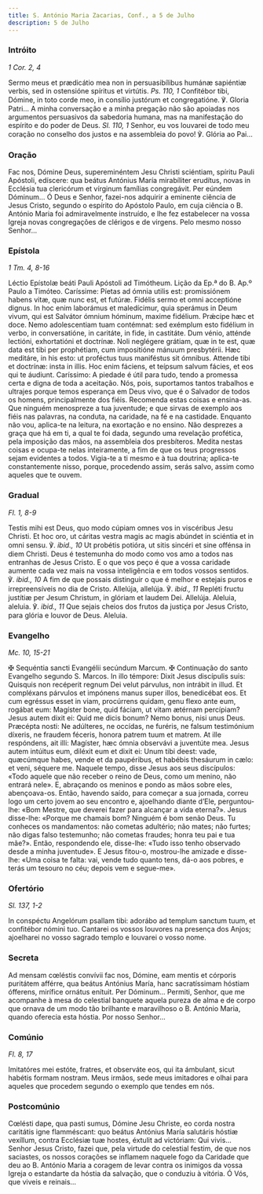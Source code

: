 ```yaml
---
title: S. António Maria Zacarias, Conf., a 5 de Julho
description: 5 de Julho
---
```


### Intróito

<em>1 Cor. 2, 4</em>

<div class="side-by-side not-content">
  <span>
    Sermo meus et prædicátio mea non in persuasibílibus humánæ sapiéntiæ verbis,
    sed in ostensióne spíritus et virtútis. <em>Ps. 110, 1</em> Confitébor tibi,
    Dómine, in toto corde meo, in consílio justórum et congregatióne. ℣. Gloria
    Patri...
  </span>
  <span>
    A minha conversação e a minha pregação não são apoiadas nos argumentos
    persuasivos da sabedoria humana, mas na manifestação do espírito e do poder
    de Deus. <em>Sl. 110, 1</em> Senhor, eu vos louvarei de todo meu coração no
    conselho dos justos e na assembleia do povo! ℣. Glória ao Pai...
  </span>
</div>

### Oração

<div class="side-by-side not-content">
  <span>
    Fac nos, Dómine Deus, supereminéntem Jesu Christi sciéntiam, spíritu Pauli
    Apóstoli, edíscere: qua beátus Antónius María mirabíliter erudítus, novas in
    Ecclésia tua clericórum et vírginum famílias congregávit. Per eúndem
    Dóminum...
  </span>
  <span>
    Ó Deus e Senhor, fazei-nos adquirir a eminente ciência de Jesus Cristo,
    segundo o espírito do Apóstolo Paulo, em cuja ciência o B. António Maria foi
    admiravelmente instruído, e lhe fez estabelecer na vossa Igreja novas
    congregações de clérigos e de virgens. Pelo mesmo nosso Senhor...
  </span>
</div>

### Epístola

<em>1 Tm. 4, 8-16</em>

<div class="side-by-side not-content">
  <span>Léctio Epístolæ beáti Pauli Apóstoli ad Timótheum.</span>
  <span>Lição da Ep.ª do B. Ap.º Paulo a Timóteo.</span>
  <span>
    Caríssime: Píetas ad ómnia utilis est: promissiónem habens vitæ, quæ nunc
    est, et futúræ. Fidélis sermo et omni acceptióne dignus. In hoc enim
    laborámus et maledícimur, quia sperámus in Deum vivum, qui est Salvátor
    ómnium hóminum, maxime fidélium. Prǽcipe hæc et doce. Nemo adolescentiam
    tuam contémnat: sed exémplum esto fidélium in verbo, in conversatióne, in
    caritáte, in fide, in castitáte. Dum vénio, atténde lectióni, exhortatióni
    et doctrínæ. Noli neglégere grátiam, quæ in te est, quæ data est tibi per
    prophétiam, cum impositióne mánuum presbytérii. Hæc meditáre, in his esto:
    ut proféctus tuus maniféstus sit ómnibus. Attende tibi et doctrínæ: insta in
    illis. Hoc enim fáciens, et teípsum salvum fácies, et eos qui te áudiunt.
  </span>
  <span>
    Caríssimo: A piedade é útil para tudo, tendo a promessa certa e digna de
    toda a aceitação. Nós, pois, suportamos tantos trabalhos e ultrajes porque
    temos esperança em Deus vivo, que é o Salvador de todos os homens,
    principalmente dos fiéis. Recomenda estas coisas e ensina-as. Que ninguém
    menospreze a tua juventude; e que sirvas de exemplo aos fiéis nas palavras,
    na conduta, na caridade, na fé e na castidade. Enquanto não vou, aplica-te
    na leitura, na exortação e no ensino. Não desprezes a graça que há em ti, a
    qual te foi dada, segundo uma revelação profética, pela imposição das mãos,
    na assembleia dos presbíteros. Medita nestas coisas e ocupa-te nelas
    inteiramente, a fim de que os teus progressos sejam evidentes a todos.
    Vigia-te a ti mesmo e à tua doutrina; aplica-te constantemente nisso,
    porque, procedendo assim, serás salvo, assim como aqueles que te ouvem.
  </span>
</div>

### Gradual

<em>Fl. 1, 8-9</em>

<div class="side-by-side not-content">
  <span>
    Testis mihi est Deus, quo modo cúpiam omnes vos in viscéribus Jesu Christi.
    Et hoc oro, ut cáritas vestra magis ac magis abúndet in sciéntia et in omni
    sensu. ℣. <em>ibid., 10</em> Ut probétis potióra, ut sitis sincéri et sine
    offénsa in diem Christi.
  </span>
  <span>
    Deus é testemunha do modo como vos amo a todos nas entranhas de Jesus
    Cristo. E o que vos peço é que a vossa caridade aumente cada vez mais na
    vossa inteligência e em todos vossos sentidos. ℣. <em>ibid., 10</em> A fim
    de que possais distinguir o que é melhor e estejais puros e irrepreensíveis
    no dia de Cristo.
  </span>
  <span>
    Allelúja, allelúja. ℣. <em>ibid., 11</em> Repléti fructu justítiæ per Jesum
    Christum, in glóriam et laudem Dei. Allelúja.
  </span>
  <span>
    Aleluia, aleluia. ℣. <em>ibid., 11</em> Que sejais cheios dos frutos da
    justiça por Jesus Cristo, para glória e louvor de Deus. Aleluia.
  </span>
</div>

### Evangelho

<em>Mc. 10, 15-21</em>

<div class="side-by-side not-content">
  <span>
    <span class="cross text-red-500">✠</span> Sequéntia sancti Evangélii
    secúndum Marcum.
  </span>
  <span>
    <span class="cross text-red-500">✠</span> Continuação do santo Evangelho
    segundo S. Marcos.
  </span>
  <span>
    In illo témpore: Dixit Jesus discípulis suis: Quisquis non recéperit regnum
    Dei velut párvulus, non intrábit in illud. Et compléxans párvulos et
    impónens manus super illos, benedicébat eos. Et cum egréssus esset in viam,
    procúrrens quidam, genu flexo ante eum, rogábat eum: Magíster bone, quid
    fáciam, ut vitam ætérnam percípiam? Jesus autem dixit ei: Quid me dicis
    bonum? Nemo bonus, nisi unus Deus. Præcépta nosti: Ne adúlteres, ne occídas,
    ne furéris, ne falsum testimónium díxeris, ne fraudem féceris, honora patrem
    tuum et matrem. At ille respóndens, ait illi: Magíster, hæc ómnia observávi
    a juventúte mea. Jesus autem intúitus eum, diléxit eum et dixit ei: Unum
    tibi deest: vade, quæcúmque habes, vende et da paupéribus, et habébis
    thesáurum in cælo: et veni, séquere me.
  </span>
  <span>
    Naquele tempo, disse Jesus aos seus discípulos: «Todo aquele que não receber
    o reino de Deus, como um menino, não entrará nele». E, abraçando os meninos
    e pondo as mãos sobre eles, abençoava-os. Então, havendo saído, para começar
    a sua jornada, correu logo um certo jovem ao seu encontro e, ajoelhando
    diante d’Ele, perguntou-lhe: «Bom Mestre, que deverei fazer para alcançar a
    vida eterna?». Jesus disse-lhe: «Porque me chamais bom? Ninguém é bom senão
    Deus. Tu conheces os mandamentos: não cometas adultério; não mates; não
    furtes; não digas falso testemunho; não cometas fraudes; honra teu pai e tua
    mãe?». Então, respondendo ele, disse-lhe: «Tudo isso tenho observado desde a
    minha juventude». E Jesus fitou-o, mostrou-lhe amizade e disse-lhe: «Uma
    coisa te falta: vai, vende tudo quanto tens, dá-o aos pobres, e terás um
    tesouro no céu; depois vem e segue-me».
  </span>
</div>

### Ofertório

<em>Sl. 137, 1-2</em>

<div class="side-by-side not-content">
  <span>
    In conspéctu Angelórum psallam tibi: adorábo ad templum sanctum tuum, et
    confitébor nómini tuo.
  </span>
  <span>
    Cantarei os vossos louvores na presença dos Anjos; ajoelharei no vosso
    sagrado templo e louvarei o vosso nome.
  </span>
</div>

### Secreta

<div class="side-by-side not-content">
  <span>
    Ad mensam cœléstis convívii fac nos, Dómine, eam mentis et córporis
    puritátem afférre, qua beátus Antónius María, hanc sacratíssimam hóstiam
    ófferens, mirífice ornátus enítuit. Per Dóminum...
  </span>
  <span>
    Permiti, Senhor, que me acompanhe à mesa do celestial banquete aquela pureza
    de alma e de corpo que ornava de um modo tão brilhante e maravilhoso o B.
    António Maria, quando oferecia esta hóstia. Por nosso Senhor...
  </span>
</div>

### Comúnio

<em>Fl. 8, 17</em>

<div class="side-by-side not-content">
  <span>
    Imitatóres mei estóte, fratres, et observáte eos, qui ita ámbulant, sicut
    habétis formam nostram.
  </span>
  <span>
    Meus irmãos, sede meus imitadores e olhai para aqueles que procedem segundo
    o exemplo que tendes em nós.
  </span>
</div>

### Postcomúnio

<div class="side-by-side not-content">
  <span>
    Cœlésti dape, qua pasti sumus, Dómine Jesu Christe, eo corda nostra
    caritátis igne flamméscant: quo beátus Antónius María salutáris hóstiæ
    vexíllum, contra Ecclésiæ tuæ hostes, éxtulit ad victóriam: Qui vivis...
  </span>
  <span>
    Senhor Jesus Cristo, fazei que, pela virtude do celestial festim, de que nos
    saciastes, os nossos corações se inflamem naquele fogo da Caridade que deu
    ao B. António Maria a coragem de levar contra os inimigos da vossa Igreja o
    estandarte da hóstia da salvação, que o conduziu à vitória. Ó Vós, que
    viveis e reinais...
  </span>
</div>
